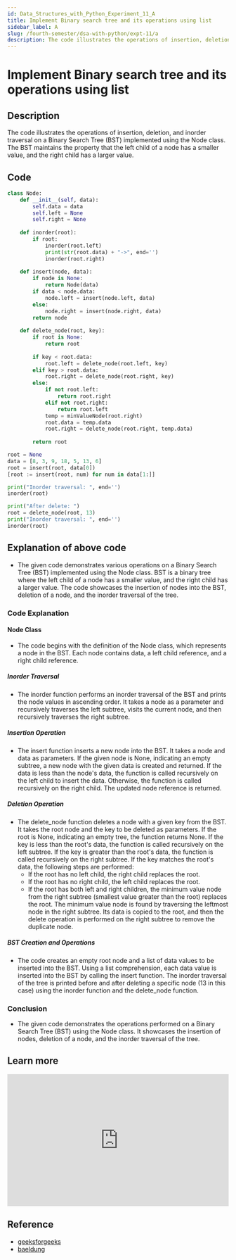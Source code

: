 ```yaml
---
id: Data_Structures_with_Python_Experiment_11_A
title: Implement Binary search tree and its operations using list
sidebar_label: A
slug: /fourth-semester/dsa-with-python/expt-11/a
description: The code illustrates the operations of insertion, deletion, and inorder traversal on a Binary Search Tree (BST) implemented using the Node class. The BST maintains the property that the left child of a node has a smaller value, and the right child has a larger value.
---
```


# Implement Binary search tree and its operations using list

## Description

The code illustrates the operations of insertion, deletion, and inorder traversal on a Binary Search Tree (BST) implemented using the Node class. The BST maintains the property that the left child of a node has a smaller value, and the right child has a larger value.

## Code

```python title="program11a.py"
class Node:
    def __init__(self, data):
        self.data = data
        self.left = None
        self.right = None
            
    def inorder(root):
        if root:
            inorder(root.left)
            print(str(root.data) + "->", end='')
            inorder(root.right)
    
    def insert(node, data):
        if node is None:
            return Node(data)
        if data < node.data:
            node.left = insert(node.left, data)
        else:
            node.right = insert(node.right, data)
        return node
    
    def delete_node(root, key):
        if root is None:
            return root
    
        if key < root.data:
            root.left = delete_node(root.left, key)
        elif key > root.data:
            root.right = delete_node(root.right, key)
        else:
            if not root.left:
                return root.right
            elif not root.right:
                return root.left
            temp = minValueNode(root.right)
            root.data = temp.data
            root.right = delete_node(root.right, temp.data)
    
        return root

root = None
data = [8, 3, 9, 18, 5, 13, 6]
root = insert(root, data[0])
[root := insert(root, num) for num in data[1:]]

print("Inorder traversal: ", end='')
inorder(root)

print("After delete: ")
root = delete_node(root, 13)
print("Inorder traversal: ", end='')
inorder(root)
```

## Explanation of above code

- The given code demonstrates various operations on a Binary Search Tree (BST) implemented using the Node class. BST is a binary tree where the left child of a node has a smaller value, and the right child has a larger value. The code showcases the insertion of nodes into the BST, deletion of a node, and the inorder traversal of the tree.
### Code Explanation
#### Node Class
- The code begins with the definition of the Node class, which represents a node in the BST. Each node contains data, a left child reference, and a right child reference.
##### Inorder Traversal
- The inorder function performs an inorder traversal of the BST and prints the node values in ascending order. It takes a node as a parameter and recursively traverses the left subtree, visits the current node, and then recursively traverses the right subtree.
##### Insertion Operation
- The insert function inserts a new node into the BST. It takes a node and data as parameters. If the given node is None, indicating an empty subtree, a new node with the given data is created and returned. If the data is less than the node's data, the function is called recursively on the left child to insert the data. Otherwise, the function is called recursively on the right child. The updated node reference is returned.
##### Deletion Operation
- The delete_node function deletes a node with a given key from the BST. It takes the root node and the key to be deleted as parameters. If the root is None, indicating an empty tree, the function returns None. If the key is less than the root's data, the function is called recursively on the left subtree. If the key is greater than the root's data, the function is called recursively on the right subtree. If the key matches the root's data, the following steps are performed:
    - If the root has no left child, the right child replaces the root.
    - If the root has no right child, the left child replaces the root.
    - If the root has both left and right children, the minimum value node from the right subtree (smallest value greater than the root) replaces the root. The minimum value node is found by traversing the leftmost node in the right subtree. Its data is copied to the root, and then the delete operation is performed on the right subtree to remove the duplicate node.
##### BST Creation and Operations
- The code creates an empty root node and a list of data values to be inserted into the BST. Using a list comprehension, each data value is inserted into the BST by calling the insert function. The inorder traversal of the tree is printed before and after deleting a specific node (13 in this case) using the inorder function and the delete_node function.
### Conclusion
- The given code demonstrates the operations performed on a Binary Search Tree (BST) using the Node class. It showcases the insertion of nodes, deletion of a node, and the inorder traversal of the tree.


## Learn more

<iframe width="100%"
  height="300px" src="https://www.youtube.com/embed/cySVml6e_Fc" title="5.10 Binary Search Trees (BST) - Insertion and Deletion | DSA Full Course" frameborder="0" allow="accelerometer; autoplay; clipboard-write; encrypted-media; gyroscope; picture-in-picture; web-share" allowfullscreen></iframe>

## Reference

- [geeksforgeeks](https://www.geeksforgeeks.org/what-is-binary-search-tree/)
- [baeldung](https://www.baeldung.com/cs/binary-search-trees)
